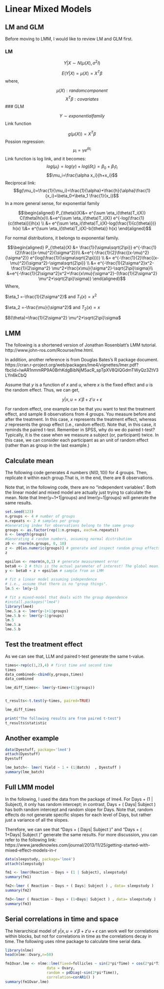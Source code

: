 # Linear Mixed Models

## LM and GLM

Before moving to LMM, I would like to review LM and GLM first.

### LM

$$Y|X \sim N(\mu(X),\sigma^2 I)$$

$$E(Y|X)=\mu(X)=X^T \beta$$
where, 

$$\mu(X): random component$$
$$X^T \beta: covariates$$
### GLM

$$Y \sim exponential family$$
 Link function
 
 $$g(\mu(X))=X^T \beta$$
Possion regression:
$$\mu_i = \gamma e^{\delta t_i}$$
Link function is log link, and it becomes:
$$log(\mu_i) = log(\gamma) + log(\delta t_i)=\beta_0+\beta_1 t_i$$
$$\mu_i=\frac{\alpha x_i}{h+x_i}$$
Reciprocal link:
$$g(\mu_i)=\frac{1}{\mu_i}=\frac{1}{\alpha}+\frac{h}{\alpha}\frac{1}{x_i}=\beta_0+\beta_1 \frac{1}{x_i}$$
In a more general sense, for exponential family 

$$\begin{aligned} P_{\theta}(X)&= e^{\sum \eta_i(\theta)T_i(X)} C(\theta)h(x)\\ &=e^{\sum \eta_i(\theta)T_i(X)} e^{-log(\frac{1}{c(\theta)})}h(x) \\ &= e^{\sum \eta_i(\theta)T_i(X)-log(\frac{1}{c(\theta)})} h(x)  \\&= e^{\sum \eta_i(\theta)T_i(X)-b(\theta)} h(x) \end{aligned}$$

For normal distributions, it belongs to exponential family.

$$\begin{aligned} P_{\theta}(X) &= \frac{1}{\sigma\sqrt{2\pi}} e^{-\frac{1}{2}\frac{(x-\mu)^2}{\sigma^2}}\\ &=e^{-\frac{1}{2}\frac{(x-\mu)^2}{\sigma^2}} e^{log(\frac{1}{\sigma\sqrt{2\pi}})} \\ &= e^{-\frac{1}{2}\frac{(x-\mu)^2}{\sigma^2}-\sigma\sqrt{2\pi}} \\ &= e^{-\frac{1}{2\sigma^2}x^2-\frac{1}{2\sigma^2} \mu^2+\frac{x\mu}{\sigma^2}-\sqrt{2\pi}\sigma}\\ &=e^{-\frac{1}{2\sigma^2}x^2+\frac{x\mu}{\sigma^2}-(\frac{1}{2\sigma^2} \mu^2+\sqrt{2\pi}\sigma)} \end{aligned}$$
Where,

$\eta_1 =-\frac{1}{2\sigma^2}$ and $T_1(x)=x^2$

$\eta_2 =-\frac{\mu}{\sigma^2}$ and $T_2(x)=x$

$B(\theta)=\frac{1}{2\sigma^2} \mu^2+\sqrt{2\pi}\sigma$


## LMM
The following is a shortened version of Jonathan Rosenblatt's LMM tutorial. http://www.john-ros.com/Rcourse/lme.html.

In addition, another reference is from Douglas Bates's R package document.
https://cran.r-project.org/web/packages/lme4/vignettes/lmer.pdf?fbclid=IwAR1nmmRP9A0BrhKdgBibNjM5acR_spTpXV8QlQGdmTWyQz3ZtV3LYn6kCbQ


Assume that $y$ is a function of $x$ and $u$, where $x$ is the fixed effect and $u$ is the random effect. Thus, we can get,

$$y|x, u = x'\beta+z'u+\epsilon$$

For random effect, one example can be that you want to test the treatment effect, and sample 8 observations from 4 groups. You measure before and after the treatment. In this case, $x$ represents the treatment effect, whereas $z$ represents the group effect (i.e., random effect). Note that, in this case, it reminds the paired t-test. Remember in SPSS, why do we do paired t-test? Typically, it is the case when we measure a subject (or, participant) twice. In this case, we can consider each participant as an unit of random effect (rather than as group in the last example.)


## Calculate mean

The following code generates 4 numbers ($N(0,10)$) for 4 groups. Then, replicate it within each group.That is, in the end, there are 8 observations. 

Note that, in the following code, there are no "independent variables". Both the linear model and mixed model are actually just trying to calculate the mean. Note that lmer(y~1+1|groups) and lmer(y~1|groups) will generate the same results.

```R
set.seed(123)
n.groups <- 4 # number of groups
n.repeats <- 2 # samples per group
#Generating index for observations belong to the same group
groups <- as.factor(rep(1:n.groups, each=n.repeats))
n <- length(groups)
#Generating 4 random numbers, assuming normal distribution
z0 <- rnorm(n.groups, 0, 10) 
z <- z0[as.numeric(groups)] # generate and inspect random group effects
z
```


```R
epsilon <- rnorm(n,0,1) # generate measurement error
beta0 <- 2 # this is the actual parameter of interest! The global mean.
y <- beta0 + z + epsilon # sample from an LMM

# fit a linear model assuming independence
# i.e., assume that there is no "group things".
lm.5 <- lm(y~1)

# fit a mixed-model that deals with the group dependence
#install.packages("lme4")
library(lme4)
lme.5.a <- lmer(y~1+1|groups) 
lme.5.b <- lmer(y~1|groups) 
lm.5
lme.5.a 
lme.5.b 

```

## Test the treatment effect 

As we can see that, LLM and paired t-test generate the same t-value. 

```R
times<-rep(c(1,2),4) # first time and second time
times
data_combined<-cbind(y,groups,times)
data_combined

lme_diff_times<- lmer(y~times+(1|groups)) 


t_results<-t.test(y~times, paired=TRUE)

lme_diff_times

print("The following results are from paired t-test")
t_results$statistic
```


## Another example

```R
data(Dyestuff, package='lme4')
attach(Dyestuff)
Dyestuff

lme_batch<- lmer( Yield ~ 1 + (1|Batch)  , Dyestuff )
summary(lme_batch)
```


## Full LMM model

In the following, I used the data from the package of lme4. For Days + (1 | Subject), it only has random intercept; in contrast, Days + ( Days| Subject ) has both random intercept and random slope for Days. Note that, random effects do not generate specific slopes for each level of Days, but rather just a variance of all the slopes. 

Therefore, we can see that "Days + ( Days| Subject )" and "Days + ( 1+Days| Subject )" generate the same results. For more discussion, you can refer to the following link: https://www.jaredknowles.com/journal/2013/11/25/getting-started-with-mixed-effect-models-in-r

```R
data(sleepstudy, package='lme4')
attach(sleepstudy)

fm1 <- lmer(Reaction ~ Days + (1 | Subject), sleepstudy)
summary(fm1)

fm2<-lmer ( Reaction ~ Days + ( Days| Subject ) , data= sleepstudy )
summary(fm2)

fm3<-lmer ( Reaction ~ Days + (1+Days| Subject ) , data= sleepstudy )
summary(fm3)
```

## Serial correlations in time and space

The hierarchical model of $y|x, u = x'\beta+z'u+\epsilon$ can work well for correlations within blocks, but not for correlations in time as the correlations decay in time. The following uses nlme package to calculate time serial data.

```R
library(nlme)
head(nlme::Ovary,n=50)

fm1Ovar.lme <- nlme::lme(fixed=follicles ~ sin(2*pi*Time) + cos(2*pi*Time), 
                   data = Ovary, 
                   random = pdDiag(~sin(2*pi*Time)), 
                   correlation=corAR1() )
summary(fm1Ovar.lme)
```

